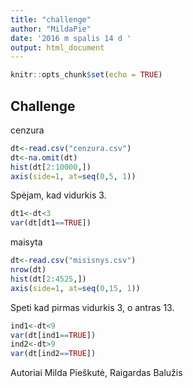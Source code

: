 ```yaml
---
title: "challenge"
author: "MildaPie"
date: '2016 m spalis 14 d '
output: html_document
---
```


```r
knitr::opts_chunk$set(echo = TRUE)
```

## Challenge
cenzura

```r
dt<-read.csv("cenzura.csv")
dt<-na.omit(dt)
hist(dt[2:10000,])
axis(side=1, at=seq(0,5, 1))
```
Spėjam, kad vidurkis 3.
```r
dt1<-dt<3
var(dt[dt1==TRUE])
```



maisyta

```r
dt<-read.csv("misisnys.csv")
nrow(dt)
hist(dt[2:4525,])
axis(side=1, at=seq(0,15, 1))
```
Speti kad pirmas vidurkis 3, o antras 13.
```r
ind1<-dt<9
var(dt[ind1==TRUE])
ind2<-dt>9
var(dt[ind2==TRUE])
```
Autoriai Milda Pieškutė, Raigardas Balužis

